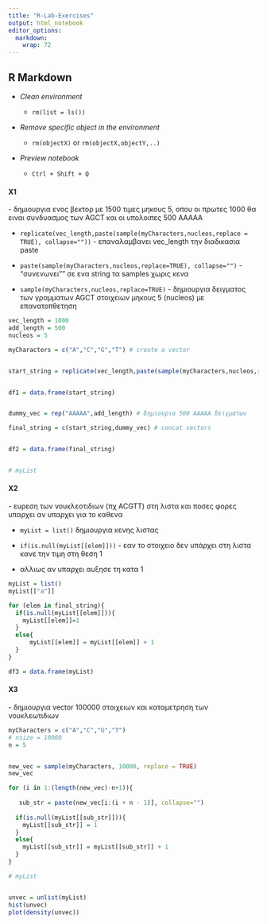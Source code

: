 ---
title: "R-Lab-Exercises"
output: html_notebook
editor_options: 
  markdown: 
    wrap: 72
---

## R Markdown

-   *Clean environment*

    -   `rm(list = ls())`

-   *Remove specific object in the environment*

    -   `rm(objectX)` or `rm(objectX,objectY,..)`

-   *Preview notebook*

    -   `Ctrl + Shift + Q`

#### X1

\- δημιουργια ενος βεκτορ με 1500 τιμες μηκους 5, οπου οι πρωτες 1000 θα
ειναι συνδυασμος των AGCT και οι υπολοιπες 500 ΑΑΑΑΑ

-   `replicate(vec_length,paste(sample(myCharacters,nucleos,replace = TRUE), collapse=""))` -
    επαναλαμβανει vec_length την διαδικασια paste

-   `paste(sample(myCharacters,nucleos,replace=TRUE), collapse="")` -
    "συνενωνει"" σε ενα string τα samples χωρις κενα

-   `sample(myCharacters,nucleos,replace=TRUE)` - δημιουργια δειγματος
    των γραμματων AGCT στοιχειων μηκους 5 (nucleos) με επανατοπθετηση

```{r}

vec_length = 1000 
add_length = 500
nucleos = 5

myCharacters = c("A","C","G","T") # create a vector 


start_string = replicate(vec_length,paste(sample(myCharacters,nucleos,replace = TRUE), collapse=""))


df1 = data.frame(start_string)


dummy_vec = rep("AAAAA",add_length) # δημιουρια 500 ΑΑΑΑΑ δειγματων

final_string = c(start_string,dummy_vec) # concat vectors 


df2 = data.frame(final_string)


# myList
```

#### X2

\- ευρεση των νουκλεοτιδιων (πχ ACGTT) στη λιστα και ποσες φορες υπαρχει
αν υπαρχει για το καθενα

-   `myList = list()` δημιουργια κενης λιστας

-    `if(is.null(myList[[elem]]))` - εαν το στοιχειο δεν υπάρχει στη
    λιστα κανε την τιμη στη θεση 1

-   αλλιως αν υπαρχει αυξησε τη κατα 1

```{r}

myList = list() 
myList[["a"]]

for (elem in final_string){ 
  if(is.null(myList[[elem]])){ 
    myList[[elem]]=1
  } 
  else{
      myList[[elem]] = myList[[elem]] + 1 
  } 
}

df3 = data.frame(myList)

```

#### Χ3

\- δημιουργια vector 100000 στοιχειων και καταμετρηση των νουκλεωτιδιων

```{r}

myCharacters = c("A","C","G","T")
# nsize = 10000
n = 5


new_vec = sample(myCharacters, 10000, replace = TRUE)
new_vec

for (i in 1:(length(new_vec)-n+1)){
 
   sub_str = paste(new_vec[i:(i + n - 1)], collapse="")
  
  if(is.null(myList[[sub_str]])){
    myList[[sub_str]] = 1
  }
  else{
    myList[[sub_str]] = myList[[sub_str]] + 1
  }
}

# myList


unvec = unlist(myList)
hist(unvec)
plot(density(unvec))
```
